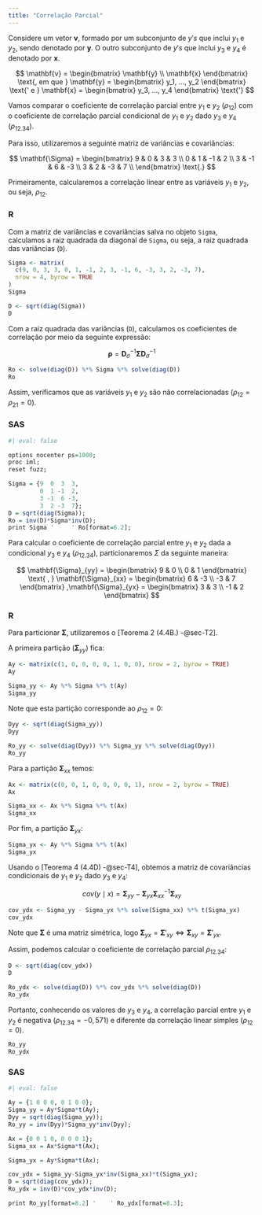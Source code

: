 ```yaml
---
title: "Correlação Parcial"
---
```


Considere um vetor $\mathbf{v}$, formado por um subconjunto de $y's$ que inclui $y_1$ e $y_2$, sendo denotado por $\mathbf{y}$. O outro subconjunto de $y's$ que inclui $y_3$ e $y_4$ é denotado por $\mathbf{x}$.

$$
\mathbf{v} = 
\begin{bmatrix}
\mathbf{y} \\ \mathbf{x}
\end{bmatrix}
\text{, em que }
\mathbf{y} = 
\begin{bmatrix}
y_1, ..., y_2
\end{bmatrix}
\text{'  e  }
\mathbf{x} = 
\begin{bmatrix}
y_3, ..., y_4
\end{bmatrix}
\text{'}
$$

Vamos comparar o coeficiente de correlação parcial entre $y_1$ e $y_2$ ($\rho_{12}$) com o coeficiente de correlação parcial condicional de $y_1$ e $y_2$ dado $y_3$ e $y_4$ ($\rho_{12.34}$).

Para isso, utilizaremos a seguinte matriz de variâncias e covariâncias:

$$
\mathbf{\Sigma} = 
  \begin{bmatrix}
    9 & 0 & 3 & 3 \\
    0 & 1 & -1 & 2 \\
    3 & -1 & 6 & -3 \\
    3 & 2 & -3 & 7 \\
   \end{bmatrix}
\text{.}
$$

Primeiramente, calcularemos a correlação linear entre as variáveis $y_1$ e $y_2$, ou seja, $\rho_{12}$.

::: {.panel-tabset}

### R

Com a matriz de variâncias e covariâncias salva no objeto `Sigma`, calculamos a raiz quadrada da diagonal de `Sigma`, ou seja, a raiz quadrada das variâncias (`D`).

```r
Sigma <- matrix(
  c(9, 0, 3, 3, 0, 1, -1, 2, 3, -1, 6, -3, 3, 2, -3, 7), 
  nrow = 4, byrow = TRUE
)
Sigma

D <- sqrt(diag(Sigma))
D
```

Com a raiz quadrada das variâncias (`D`), calculamos os coeficientes de correlação por meio da seguinte expressão:

$$\mathbf{\rho} = \mathbf{D}_{\sigma}^{-1} \mathbf{\Sigma} \mathbf{D}_{\sigma}^{-1}$$

```r
Ro <- solve(diag(D)) %*% Sigma %*% solve(diag(D))
Ro
```

Assim, verificamos que as variáveis $y_1$ e $y_2$ são não correlacionadas ($\rho_{12} = \rho_{21} = 0$).

### SAS

```r
#| eval: false

options nocenter ps=1000;
proc iml;
reset fuzz;

Sigma = {9  0  3  3, 
         0  1 -1  2, 
         3 -1  6 -3, 
         3  2 -3  7};
D = sqrt(diag(Sigma));
Ro = inv(D)*Sigma*inv(D);
print Sigma '     ' Ro[format=6.2];
```

:::

Para calcular o coeficiente de correlação parcial entre $y_1$ e $y_2$ dada a condicional $y_3$ e $y_4$ ($\rho_{12.34}$), particionaremos $\Sigma$ da seguinte maneira:

$$
\mathbf{\Sigma}_{yy} =
  \begin{bmatrix}
    9 & 0 \\
    0 & 1
  \end{bmatrix}
\text{  ,  }
\mathbf{\Sigma}_{xx} =
  \begin{bmatrix}
    6 & -3 \\
    -3 & 7
  \end{bmatrix}
,\mathbf{\Sigma}_{yx} =
  \begin{bmatrix}
    3 & 3 \\
    -1 & 2
  \end{bmatrix}
$$

::: {.panel-tabset}

### R

Para particionar $\mathbf{\Sigma}$, utilizaremos o [Teorema 2 (4.4B.) -@sec-T2].

A primeira partição ($\mathbf{\Sigma}_{yy}$) fica:

```r
Ay <- matrix(c(1, 0, 0, 0, 0, 1, 0, 0), nrow = 2, byrow = TRUE)
Ay

Sigma_yy <- Ay %*% Sigma %*% t(Ay)
Sigma_yy
```

Note que esta partição corresponde ao $\rho_{12} = 0$:

```r
Dyy <- sqrt(diag(Sigma_yy))
Dyy

Ro_yy <- solve(diag(Dyy)) %*% Sigma_yy %*% solve(diag(Dyy))
Ro_yy
```

Para a partição $\mathbf{\Sigma}_{xx}$ temos:

```r
Ax <- matrix(c(0, 0, 1, 0, 0, 0, 0, 1), nrow = 2, byrow = TRUE)
Ax

Sigma_xx <- Ax %*% Sigma %*% t(Ax)
Sigma_xx
```

Por fim, a partição $\mathbf{\Sigma}_{yx}$:

```r
Sigma_yx <- Ay %*% Sigma %*% t(Ax)
Sigma_yx
```

Usando o [Teorema 4 (4.4D) -@sec-T4], obtemos a matriz de covariâncias condicionais de $y_1$ e $y_2$ dado $y_3$ e $y_4$:

$$cov(y \mid x) = \mathbf{\Sigma}_{yy} - \mathbf{\Sigma}_{yx} \mathbf{\Sigma}_{xx}^{-1} \mathbf{\Sigma}_{xy}$$

```r
cov_ydx <- Sigma_yy - Sigma_yx %*% solve(Sigma_xx) %*% t(Sigma_yx)
cov_ydx
```

Note que $\mathbf{\Sigma}$ é uma matriz simétrica, logo $\mathbf{\Sigma}_{yx} = \mathbf{\Sigma}'_{xy} \iff \mathbf{\Sigma}_{xy} = \mathbf{\Sigma}'_{yx}$.

Assim, podemos calcular o coeficiente de correlação parcial $\rho_{12.34}$:

```r
D <- sqrt(diag(cov_ydx))
D

Ro_ydx <- solve(diag(D)) %*% cov_ydx %*% solve(diag(D))
Ro_ydx
```

Portanto, conhecendo os valores de $y_3$ e $y_4$, a correlação parcial entre $y_1$ e $y_2$ é negativa ($\rho_{12.34} = -0,571$) e diferente da correlação linear simples ($\rho_{12} = 0$).

```r
Ro_yy
Ro_ydx
```

### SAS

```r
#| eval: false

Ay = {1 0 0 0, 0 1 0 0};
Sigma_yy = Ay*Sigma*t(Ay);
Dyy = sqrt(diag(Sigma_yy));
Ro_yy = inv(Dyy)*Sigma_yy*inv(Dyy);

Ax = {0 0 1 0, 0 0 0 1};
Sigma_xx = Ax*Sigma*t(Ax);

Sigma_yx = Ay*Sigma*t(Ax);

cov_ydx = Sigma_yy-Sigma_yx*inv(Sigma_xx)*t(Sigma_yx);
D = sqrt(diag(cov_ydx));
Ro_ydx = inv(D)*cov_ydx*inv(D);

print Ro_yy[format=8.2] '    ' Ro_ydx[format=8.3];
```

:::
